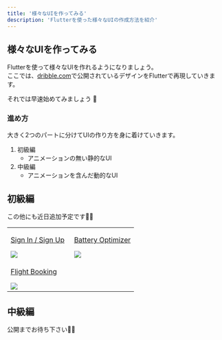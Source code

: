```yaml
---
title: '様々なUIを作ってみる'
description: 'Flutterを使った様々なUIの作成方法を紹介'
---
```


## 様々なUIを作ってみる

Flutterを使って様々なUIを作れるようになりましょう。  
ここでは、[dribble.com](https://dribbble.com/)で公開されているデザインをFlutterで再現していきます。

それでは早速始めてみましょう 💪

### 進め方

大きく2つのパートに分けてUIの作り方を身に着けていきます。

1. 初級編
    - アニメーションの無い静的なUI
2. 中級編
    - アニメーションを含んだ動的なUI


## 初級編

この他にも近日追加予定です🙇‍♂️

<table className="ui-list-table">
    <tbody>
        <tr>
            <td width="50%">
                <a href="/create-ui/sign-in-sign-up">
                    <p>Sign In / Sign Up</p>
                    <img src="../images/create-ui/sign-in-sign-up.png" />
                </a>
            </td>
            <td width="50%">
                <a href="/create-ui/battery-optimizer">
                    <p>Battery Optimizer</p>
                    <img src="../images/create-ui/battery-optimizer.png" />
                </a>
            </td>
        </tr>
        <tr>
            <td width="50%">
                <a href="/create-ui/flight-booking">
                    <p>Flight Booking</p>
                    <img src="../images/create-ui/flight-booking.png" />
                </a>
            </td>
            <td width="50%"></td>
        </tr>
    </tbody>
</table>


## 中級編

公開までお待ち下さい🙇‍♂️

